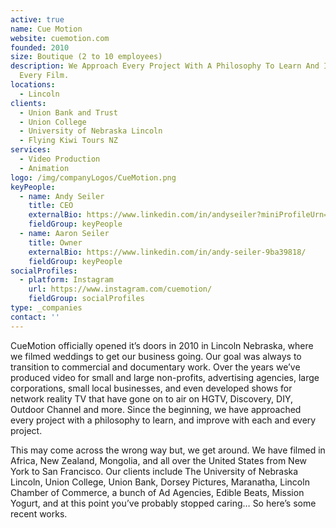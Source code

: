```yaml
---
active: true
name: Cue Motion
website: cuemotion.com
founded: 2010
size: Boutique (2 to 10 employees)
description: We Approach Every Project With A Philosophy To Learn And Improve With Each And
  Every Film.
locations:
  - Lincoln
clients:
  - Union Bank and Trust
  - Union College
  - University of Nebraska Lincoln
  - Flying Kiwi Tours NZ
services:
  - Video Production
  - Animation
logo: /img/companyLogos/CueMotion.png
keyPeople:
  - name: Andy Seiler
    title: CEO
    externalBio: https://www.linkedin.com/in/andyseiler?miniProfileUrn=urn%3Ali%3Afs_miniProfile%3AACoAAActWAwBHqyZYZfktUlNF7-oVBTFH8de4k4&lipi=urn%3Ali%3Apage%3Ad_flagship3_search_srp_all%3BMBJKuwU1Rpa4p7UhjGcjfw%3D%3D
    fieldGroup: keyPeople
  - name: Aaron Seiler
    title: Owner
    externalBio: https://www.linkedin.com/in/andy-seiler-9ba39818/
    fieldGroup: keyPeople
socialProfiles:
  - platform: Instagram
    url: https://www.instagram.com/cuemotion/
    fieldGroup: socialProfiles
type: _companies
contact: ''
---
```


CueMotion officially opened it’s doors in 2010 in Lincoln Nebraska, where we filmed weddings to get our business going. Our goal was always to transition to commercial and documentary work. Over the years we’ve produced video for small and large non-profits, advertising agencies, large corporations, small local businesses, and even developed shows for network reality TV that have gone on to air on HGTV, Discovery, DIY, Outdoor Channel and more. Since the beginning, we have approached every project with a philosophy to learn, and improve with each and every project.

This may come across the wrong way but, we get around. We have filmed in Africa, New Zealand, Mongolia, and all over the United States from New York to San Francisco. Our clients include The University of Nebraska Lincoln, Union College, Union Bank, Dorsey Pictures, Maranatha, Lincoln Chamber of Commerce, a bunch of Ad Agencies, Edible Beats, Mission Yogurt, and at this point you’ve probably stopped caring… So here’s some recent works.
